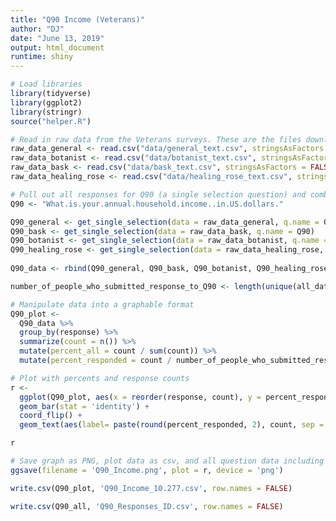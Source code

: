 ```yaml
---
title: "Q90 Income (Veterans)"
author: "DJ"
date: "June 13, 2019"
output: html_document
runtime: shiny
---
```


```r
# Load libraries
library(tidyverse)
library(ggplot2)
library(stringr)
source("helper.R")
```

```r
# Read in raw data from the Veterans surveys. These are the files downloaded from survey monkey saved as a .csv
raw_data_general <- read.csv("data/general_text.csv", stringsAsFactors = FALSE)
raw_data_botanist <- read.csv("data/botanist_text.csv", stringsAsFactors = FALSE)
raw_data_bask <- read.csv("data/bask_text.csv", stringsAsFactors = FALSE)
raw_data_healing_rose <- read.csv("data/healing_rose_text.csv", stringsAsFactors = FALSE)
```

```r
# Pull out all responses for Q90 (a single selection question) and combine
Q90 <- "What.is.your.annual.household.income..in.US.dollars."

Q90_general <- get_single_selection(data = raw_data_general, q.name = Q90)
Q90_bask <- get_single_selection(data = raw_data_bask, q.name = Q90)
Q90_botanist <- get_single_selection(data = raw_data_botanist, q.name = Q90)
Q90_healing_rose <- get_single_selection(data = raw_data_healing_rose, q.name = Q90)
  
Q90_data <- rbind(Q90_general, Q90_bask, Q90_botanist, Q90_healing_rose)

number_of_people_who_submitted_response_to_Q90 <- length(unique(all_data$id))
```


```r
# Manipulate data into a graphable format
Q90_plot <- 
  Q90_data %>%
  group_by(response) %>%
  summarize(count = n()) %>%
  mutate(percent_all = count / sum(count)) %>%
  mutate(percent_responded = count / number_of_people_who_submitted_response_to_Q90)
```

```r
# Plot with percents and response counts
r <- 
  ggplot(Q90_plot, aes(x = reorder(response, count), y = percent_responded)) +
  geom_bar(stat = 'identity') +
  coord_flip() +
  geom_text(aes(label= paste(round(percent_responded, 2), count, sep = "***")))

r
```

```r
# Save graph as PNG, plot data as csv, and all question data including response IDs as csv (save question n and N at end of plot file as "_x.x")
ggsave(filename = 'Q90_Income.png', plot = r, device = 'png')

write.csv(Q90_plot, 'Q90_Income_10.277.csv', row.names = FALSE)

write.csv(Q90_all, 'Q90_Responses_ID.csv', row.names = FALSE)
```
